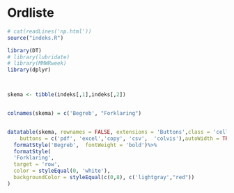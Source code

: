 # Ordliste

```r
# cat(readLines('np.html'))
source("indeks.R")
```



```r
library(DT)
# library(lubridate)
# library(MMWRweek)
library(dplyr)



skema <- tibble(indeks[,1],indeks[,2])


colnames(skema) = c('Begreb', "Forklaring")


datatable(skema, rownames = FALSE, extensions = 'Buttons',class = 'cell-border hover compact', escape = FALSE,  options = list(searchHighlight = TRUE,pageLength = 18,dom = 'Bfrt',language = list(url = '////cdn.datatables.net/plug-ins/1.10.20/i18n/Danish.json'),
    buttons = c('pdf', 'excel','copy', 'csv',  'colvis'),autoWidth = TRUE, columnDefs = list(list(className = 'dt-left', targets = 0:0))))%>%
  formatStyle('Begreb',  fontWeight = 'bold')%>%
  formatStyle(
  'Forklaring',
  target = 'row',
  color = styleEqual(0, 'white'),
  backgroundColor = styleEqual(c(0,8), c('lightgray',"red"))
)




```
